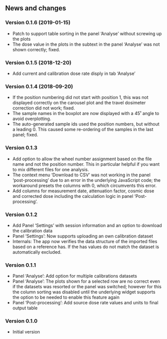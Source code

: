 ## News and changes

### Version 0.1.6 (2019-01-15)
* Patch to support table sorting in the panel 'Analyse' without screwing up the plots
* The dose value in the plots in the subtext in the panel 
'Analyse' was not shown correctly; fixed. 

### Version 0.1.5 (2018-12-20)

* Add current and calibration dose rate disply in tab 'Analyse'

### Version 0.1.4 (2018-09-20)
* If the position numbering did not start with position 1, this was not displayed correctly on the carousel plot and the travel dosimeter correction did not work; fixed.
* The sample names in the boxplot are now displayed with a 45˚ angle to avoid overplotting.
* The auto-generated sample ids used the position numbers, but without a leading 0. This caused some re-ordering of the samples in the last panel; fixed. 

### Version 0.1.3
* Add option to allow the wheel number assignment based on the file name and not the position number. 
This in particular helpful if you want to mix different files for one analysis. 
* The context menu 'Download to CSV' was not working in the panel 'post-processing' due to an 
error in the underlying JavaScript code; the workaround presets the columns with 0, which circumvents this 
error. 
* Add columns for measurement date, attenuation factor, cosmic dose and corrected dose including 
the calculation logic in panel 'Post-processing'. 


### Version 0.1.2
* Add Panel 'Settings' with session information and an option to download the calibration data
* Panel 'Settings': Now supports uploading an own calibration dataset
* Internals: The app now verifies the data structure of the imported files based on a reference 
has. If the has values do not match the dataset is automatically excluded. 


### Version 0.1.1

* Panel 'Analyse': Add option for multiple calibrations datasets
* Panel 'Analyse': The plots shown for a selected row are no correct even if the datasets was resorted or the panel was switched; however for this the column 
sorting was disabled until the underlying widget supports the option to be needed to enable this feature again
* Panel 'Post-processing': Add source dose rate values and units to final output table

### Version 0.1.0

* Initial version 
